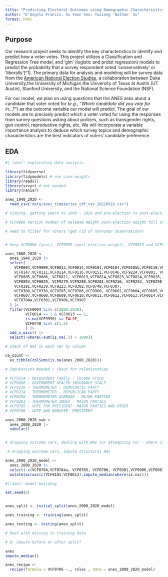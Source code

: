 ```yaml
---
title: "Predicting Electoral Outcomes using Demographic Characterisitcs"
author: "D'Angelo Francis; Su Yeon Seo; Yuxiang 'Nathan' Su"
format: html
---
```



## Purpose

Our research project seeks to identify the key characteristics to identify and predict how a voter votes. 
 This project utilizes a Classification and Regression Tree model, and 'glm' (logistic and probit regression) models to predict the probability that a survey respondent voted 'conservatively' or 'liberally'[^1]. The primary data for analysis and modeling will be survey data from the [American National Election Studies](https://electionstudies.org/), a collaboration between Duke University,the University of Michigan,the University of Texas at Austin (UT Austin), Stanford University, and the National Science Foundation (NSF).  

For our model, we plan on using questions that the ANES asks about a candidate that voter voted for (*e.g., "Which candidate did you vote for in...?"*) as the outcome variable our model will predict. The goal of our models are to precisely predict which a voter voted for using the responses from survey questions asking about policies, such as transgender rights, gun control, reproductive rights, etc. We will incorporate a variable importance analysis to deduce which survey topics and demographic characteristics are the best indicators of voters' candidate preference.

## EDA

```r
#| label: exploratory data analysis 

library(tidyverse)
library(tidymodels) # use case weights 
library(readxl)
library(srvyr) # not needed
library(naniar)

anes_1948_2020 <- 
  read_csv("data/anes_timeseries_cdf_csv_20220916.csv")

# tidying, getting years to 2000 - 2020 and pre-election vs post-election

# VCF9999 Version Number Of Release Weight post-election weight full sample - is it ok to drop obs with missing weight?

# need to filter for voters (get rid of nonvoter observations)


# Keep VCF0004 (year), VCF9999 (post election weight), VCF0013 and VCF0014 (post and pre election completion indicator), and VCF0748 (voted on election day or not)

anes_2000_2020 <- 
  anes_1948_2020 |>
  select(
    VCF0004,VCF9999,VCF0013,VCF0014,VCF0101,VCF0104,VCF0105b,VCF0110,VCF0128,
    VCF0147,VCF0111,VCF0114,VCF0116,VCF0151,VCF0146,VCF9224,VCF0801, VCF0803,
    VCF0805,VCF0806, VCF0811, VCF0813,VCF0814,VCF0823,VCF0824,VCF0826,
    VCF0894,VCF0829, VCF9279,VCF9280,VCF0201:VCF0236, VCF0253, VCF0290, 
    VCF0291,VCF0230,VCF9223,VCF0302,VCF0748,VCF0307,
    VCF0308,VCF0338,VCF0705,VCF0706,VCF0900, VCF0601,VCF0604,VCF0605,VCF0606,
    VCF0607,VCF0608,VCF0609,VCF0610,VCF0611,VCF0612,VCF0613,VCF0614,VCF0704,
    VCF0704a,VCF0301,VCF0906,VCF0907
  ) |>
  filter(VCF0004 %in% c(2000:2020), 
         VCF0014 == 1 & VCF0013 == 1, 
         is.na(VCF9999) == FALSE,
         VCF0748 %in% c(1,5)
         ) |> 
  add_n_miss() |>
  select(-where(~sum(is.na(.)) > 1000))

# Check of NAs in each var by column

na_count <-
  as_tibble(colSums(is.na(anes_2000_2020)))

# Imputations Needed / Check for relationships 

# VCF0114 - Respondent Family - Income Group
# VCF0806 - GOVERNMENT HEALTH INSURANCE SCALE
# VCF0218 - THERMOMETER - DEMOCRATIC PARTY
# VCF0224 - THERMOMETER - REPUBLICAN PARTY
# VCF0290 - THERMOMETER AVERAGE - MAJOR PARTIES
# VCF0291 - THERMOMETER INDEX - MAJOR PARTIES
# VCF0705 - VOTE FOR PRESIDENT- MAJOR PARTIES AND OTHER
# VCF0706 - VOTE AND NONVOTE- PRESIDENT

anes_2000_2020_nab <- 
  anes_2000_2020 |> 
  nabular()


# dropping outcome vars, dealing with NAs (or attempting to) - where is the function that I am trying to subset?

 # dropping outcome vars, impute structural NAs

anes_2000_2020_model <- 
  anes_2000_2020 |>
  select(-c(VCF0704,VCF0704a, VCF0705, VCF0706, VCF0301,VCF0906,VCF0907)) |> 
  mutate(across(c(VCF0101:VCF0613),impute_median(where(is.na))))

```


```r
#|label: model-building

set.seed(8)


anes_split <- initial_split(anes_2000_2020_model)

anes_training <- training(anes_split)

anes_testing <- testing(anes_split)

# Deal with missing in training data 

# Q: impute before or after split?

anes
impute_median()

anes_recipe <- 
  recipe(formula = VCF0706 ~., roles , data = anes_2000_2020_model)


```